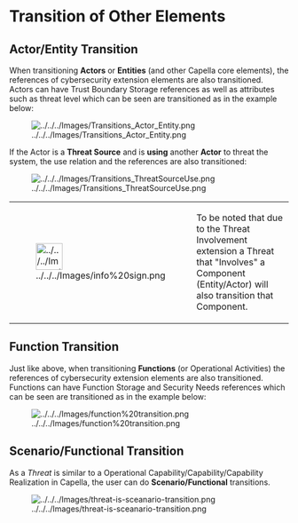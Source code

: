 <!--
  Copyright (c) 2021 THALES GLOBAL SERVICES.
  This program and the accompanying materials are made available under the
  terms of the Eclipse Public License 2.0 which is available at
  http://www.eclipse.org/legal/epl-2.0
  SPDX-License-Identifier: EPL-2.0

  Contributors:
       Thales - initial API and implementation
-->
= Transition of Other Elements =

== Actor/Entity Transition ==


When transitioning '''Actors''' or '''Entities''' (and other Capella core elements), the references of cybersecurity extension elements are also transitioned. Actors can have Trust Boundary Storage references as well as attributes such as threat level which can be seen are transitioned as in the example below:

[[Image:../../../Images/Transitions_Actor_Entity.png]]

If the Actor is a '''Threat Source''' and is '''using''' another '''Actor''' to threat the system, the use relation and the references are also transitioned:

[[Image:../../../Images/Transitions_ThreatSourceUse.png]]
{| border="1"
|-
| 
[[Image:../../../Images/info%20sign.png|48x48px]]


| 
To be noted that due to the Threat Involvement extension a Threat that "Involves" a Component (Entity/Actor) will also transition that Component.

|}

== Function Transition ==


Just like above, when transitioning '''Functions''' (or Operational Activities) the references of cybersecurity extension elements are also transitioned. Functions can have Function Storage and Security Needs references which can be seen are transitioned as in the example below:


[[Image:../../../Images/function%20transition.png]]

== Scenario/Functional Transition ==

As a ''Threat'' is similar to a Operational Capability/Capability/Capability Realization in Capella, the user can do '''Scenario/Functional''' transitions.

[[Image:../../../Images/threat-is-sceanario-transition.png]]




